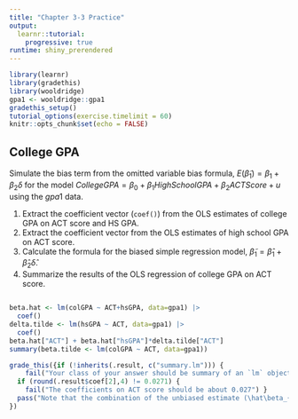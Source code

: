 ```yaml
---
title: "Chapter 3-3 Practice"
output: 
  learnr::tutorial: 
    progressive: true
runtime: shiny_prerendered
---
```


```r
library(learnr)
library(gradethis)
library(wooldridge)
gpa1 <- wooldridge::gpa1
gradethis_setup()
tutorial_options(exercise.timelimit = 60)
knitr::opts_chunk$set(echo = FALSE)
```

## College GPA 

Simulate the bias term from the omitted variable bias formula, $E(\tilde\beta_1) = \beta_1 + \beta_2\delta$ for the model $CollegeGPA = \beta_0 + \beta_1HighSchoolGPA + \beta_2ACTScore + u$ using the $gpa1$ data. 

1. Extract the coefficient vector (`coef()`) from the OLS estimates of college GPA on ACT score and HS GPA. 
2. Extract the coefficient vector from the OLS estimates of high school GPA on ACT score. 
3. Calculate the formula for the biased simple regression model, $\tilde\beta_1 = \hat\beta_1 + \hat\beta_2\hat\delta$. 
4. Summarize the results of the OLS regression of college GPA on ACT score.

```r

```

```r
beta.hat <- lm(colGPA ~ ACT+hsGPA, data=gpa1) |> 
  coef()
delta.tilde <- lm(hsGPA ~ ACT, data=gpa1) |>
  coef()
beta.hat["ACT"] + beta.hat["hsGPA"]*delta.tilde["ACT"]
summary(beta.tilde <- lm(colGPA ~ ACT, data=gpa1))
```

```r
grade_this({if (!inherits(.result, c("summary.lm"))) {
    fail("Your class of your answer should be summary of an `lm` object.")}
  if (round(.result$coef[2],4) != 0.0271) { 
    fail("The coefficients on ACT score should be about 0.027") }
  pass("Note that the combination of the unbiased estimate (\hat\beta_{ACT}) and the bias (\hat\beta_{HSGPA}*\hat\delta)")
})
```
